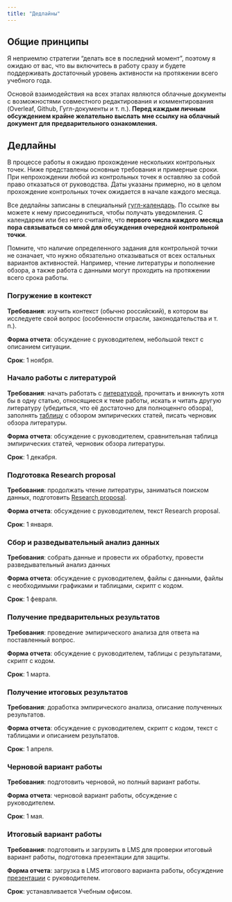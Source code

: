 ```yaml
---
title: "Дедлайны"
---
```


## Общие принципы

Я неприемлю стратегии "делать все в последний момент", поэтому я ожидаю от вас, что вы включитесь в работу сразу и будете поддерживать достаточный уровень активности на протяжении всего учебного года.

Основой взаимодействия на всех этапах являются облачные документы с возможностями совместного редактирования и комментирования (Overleaf, Github, Гугл-документы и т. п.). **Перед каждым личным обсуждением крайне желательно выслать мне ссылку на облачный документ для предварительного ознакомления.**

## Дедлайны

В процессе работы я ожидаю прохождение нескольких контрольных точек. Ниже представлены основные требования и примерные сроки. При непрохождении любой из контрольных точек я оставляю за собой право отказаться от руководства. Даты указаны примерно, но в целом прохождение контрольных точек ожидается в начале каждого месяца.

Все дедлайны записаны в специальный [гугл-календарь](https://calendar.google.com/calendar/u/0?cid=YWRmZTAzZTg0ZTE1MDVlMTQ2NDRiNzg0NTUxYjkxYTdjOWZhMWY4NjgyZDYzOWI2ZGVmMTAzYzM0NWRkZjI4N0Bncm91cC5jYWxlbmRhci5nb29nbGUuY29t). По ссылке вы можете к нему присоединиться, чтобы получать уведомления. С календарем или без него считайте, что **первого числа каждого месяца пора связываться со мной для обсуждения очередной контрольной точки**.

Помните, что наличие определенного задания для контрольной точки не означает, что нужно обязательно отказываться от всех остальных вариантов активностей. Например, чтение литературы и пополнение обзора, а также работа с данными могут проходить на протяжении всего срока работы.

### Погружение в контекст

**Требования**: изучить контекст (обычно российский), в котором вы исследуете свой вопрос (особенности отрасли, законодательства и т. п.).

**Форма отчета**: обсуждение с руководителем, небольшой текст с описанием ситуации.

**Срок**: 1 ноября.

### Начало работы с литературой

**Требования**: начать работать с [литературой](lit.html), прочитать и вникнуть хотя бы в одну статью, относящиеся к теме работы, искать и читать другую литературу (убедиться, что её достаточно для полноценнго обзора), заполнять [таблицу](https://docs.google.com/spreadsheets/d/10Lcw_3SHWKwL8YY8o91tbtVE0EdSW14gPCcQzxEJzfw/edit?usp=sharing) с обзором эмпирических статей, писать черновик обзора литературы.

**Форма отчета**: обсуждение с руководителем, сравнительная таблица эмпирических статей, черновик обзора литературы.

**Срок**: 1 декабря.

### Подготовка Research proposal

**Требования**: продолжать чтение литературы, заниматься поиском данных, подготовить [Research proposal](RP.html).

**Форма отчета**: обсуждение с руководителем, текст Research proposal.

**Срок**: 1 января.

### Сбор и разведывательный анализ данных

**Требования**: собрать данные и провести их обработку, провести разведывательный анализ данных

**Форма отчета**: обсуждение с руководителем, файлы с данными, файлы с необходимыми графиками и таблицами, скрипт с кодом.

**Срок**: 1 февраля.

### Получение предварительных результатов

**Требования**: проведение эмпирического анализа для ответа на поставленный вопрос.

**Форма отчета**: обсуждение с руководителем, таблицы с результатами, скрипт с кодом.

**Срок**: 1 марта.

### Получение итоговых результатов

**Требования**: доработка эмпирического анализа, описание полученных результатов.

**Форма отчета**: обсуждение с руководителем, скрипт с кодом, текст с таблицами и описанием результатов.

**Срок**: 1 апреля.

### Черновой вариант работы

**Требования**: подготовить черновой, но полный вариант работы.

**Форма отчета**: черновой вариант работы, обсуждение с руководителем.

**Срок**: 1 мая.

### Итоговый вариант работы

**Требования**: подготовить и загрузить в LMS для проверки итоговый вариант работы, подготовка презентации для защиты.

**Форма отчета**: загрузка в LMS итогового варианта работы, обсуждение [презентации](defense.html) с руководителем.

**Срок**: устанавливается Учебным офисом.
